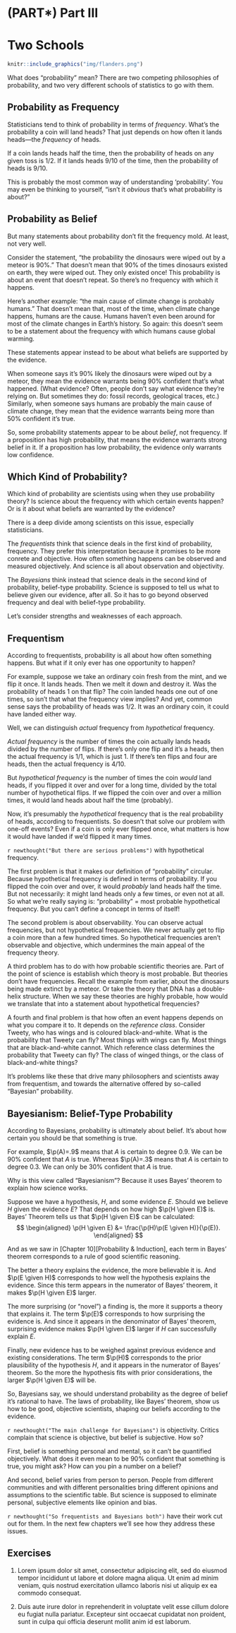 # (PART\*) Part III {-}

# Two Schools

```r
knitr::include_graphics("img/flanders.png")
```

What does "probability" mean? There are two competing philosophies of probability, and two very different schools of statistics to go with them.


## Probability as Frequency

Statisticians tend to think of probability in terms of *frequency*. What's the probability a coin will land heads? That just depends on how often it lands heads---the *frequency* of heads.

If a coin lands heads half the time, then the probability of heads on any given toss is $1/2$. If it lands heads $9/10$ of the time, then the probability of heads is $9/10$.

This is probably the most common way of understanding 'probability'. You may even be thinking to yourself, "isn't it *obvious* that's what probability is about?"


## Probability as Belief

But many statements about probability don't fit the frequency mold. At least, not very well.

Consider the statement, "the probability the dinosaurs were wiped out by a meteor is 90%." That doesn't mean that 90% of the times dinosaurs existed on earth, they were wiped out. They only existed once! This probability is about an event that doesn't repeat. So there's no frequency with which it happens.

Here's another example: "the main cause of climate change is probably humans." That doesn't mean that, most of the time, when climate change happens, humans are the cause. Humans haven't even been around for most of the climate changes in Earth's history. So again: this doesn't seem to be a statement about the frequency with which humans cause global warming.

These statements appear instead to be about what beliefs are supported by the evidence.

When someone says it's $90\%$ likely the dinosaurs were wiped out by a meteor, they mean the evidence warrants being $90\%$ confident that's what happened. (What evidence? Often, people don't say what evidence they're relying on. But sometimes they do: fossil records, geological traces, etc.) Similarly, when someone says humans are probably the main cause of climate change, they mean that the evidence warrants being more than $50\%$ confident it's true.

So, some probability statements appear to be about *belief*, not frequency. If a proposition has high probability, that means the evidence warrants strong belief in it. If a proposition has low probability, the evidence only warrants low confidence.


## Which Kind of Probability?

Which kind of probability are scientists using when they use probability theory? Is science about the frequency with which certain events happen?  Or is it about what beliefs are warranted by the evidence?

There is a deep divide among scientists on this issue, especially statisticians.

The *frequentists* think that science deals in the first kind of probability, frequency. They prefer this interpretation because it promises to be more conrete and objective. How often something happens can be observed and measured objectively. And science is all about observation and objectivity.

The *Bayesians* think instead that science deals in the second kind of probability, belief-type probability. Science is supposed to tell us what to believe given our evidence, after all. So it has to go beyond observed frequency and deal with belief-type probability.

Let's consider strengths and weaknesses of each approach.


## Frequentism

According to frequentists, probability is all about how often something happens. But what if it only ever has one opportunity to happen?

For example, suppose we take an ordinary coin fresh from the mint, and we flip it once. It lands heads. Then we melt it down and destroy it. Was the probability of heads $1$ on that flip? The coin landed heads one out of one times, so isn't that what the frequency view implies? And yet, common sense says the probability of heads was $1/2$. It was an ordinary coin, it could have landed either way.

Well, we can distinguish *actual* frequency from *hypothetical* frequency.

*Actual frequency* is the number of times the coin actually lands heads divided by the number of flips. If there's only one flip and it's a heads, then the actual frequency is $1/1$, which is just $1$. If there's ten flips and four are heads, then the actual frequency is $4/10$.

But *hypothetical frequency* is the number of times the coin *would* land heads, if you flipped it over and over for a long time, divided by the total number of hypothetical flips. If we flipped the coin over and over a million times, it would land heads about half the time (probably).

Now, it's presumably the *hypothetical* frequency that is the real probability of heads, according to frequentists. So doesn't that solve our problem with one-off events? Even if a coin is only ever flipped once, what matters is how it would have landed if we'd flipped it many times.

`r newthought("But there are serious problems")` with hypothetical frequency.

The first problem is that it makes our definition of "probability" circular. Because hypothetical frequency is defined in terms of probability. If you flipped the coin over and over, it would *probably* land heads half the time. But not necessarily: it might land heads only a few times, or even not at all. So what we're really saying is: "probability" = most probable hypothetical frequency. But you can't define a concept in terms of itself!

The second problem is about observability. You can observe actual frequencies, but not hypothetical frequencies. We never actually get to flip a coin more than a few hundred times. So hypothetical frequencies aren't observable and objective, which undermines the main appeal of the frequency theory.

A third problem has to do with how probable scientific theories are. Part of the point of science is establish which theory is most probable. But theories don't have frequencies. Recall the example from earlier, about the dinosaurs being made extinct by a meteor. Or take the theory that DNA has a double-helix structure. When we say these theories are highly probable, how would we translate that into a statement about hypothetical frequencies?

A fourth and final problem is that how often an event happens depends on what you compare it to. It depends on the *reference class*. Consider Tweety, who has wings and is coloured black-and-white. What is the probability that Tweety can fly? Most things with wings can fly. Most things that are black-and-white cannot. Which reference class determines the probability that Tweety can fly? The class of winged things, or the class of black-and-white things?

It's problems like these that drive many philosophers and scientists away from frequentism, and towards the alternative offered by so-called "Bayesian"  probability.


## Bayesianism: Belief-Type Probability

According to Bayesians, probability is ultimately about belief. It's about how certain you should be that something is true.

For example, $\p(A)=.9$ means that $A$ is certain to degree $0.9$. We can be 90% confident that $A$ is true. Whereas $\p(A)=.3$ means that $A$ is certain to degree $0.3$. We can only be 30% confident that $A$ is true.

Why is this view called "Bayesianism"? Because it uses Bayes' theorem to explain how science works.

Suppose we have a hypothesis, $H$, and some evidence $E$. Should we believe $H$ given the evidence $E$? That depends on how high $\p(H \given E)$ is. Bayes' Theorem tells us that $\p(H \given E)$ can be calculated:
$$
  \begin{aligned}
    \p(H \given E) &= \frac{\p(H)\p(E \given H)}{\p(E)}.
  \end{aligned}
$$

And as we saw in [Chapter 10][Probability & Induction], each term in Bayes' theorem corresponds to a rule of good scientific reasoning.

The better a theory explains the evidence, the more believable it is. And $\p(E \given H)$ corresponds to how well the hypothesis explains the evidence. Since this term appears in the numerator of Bayes' theorem, it makes $\p(H \given E)$ larger.

The more surprising (or "novel") a finding is, the more it supports a theory that explains it. The term $\p(E)$ corresponds to how surprising the evidence is. And since it appears in the denominator of Bayes' theorem, surprising evidence makes $\p(H \given E)$ larger if $H$ can successfully explain $E$.

Finally, new evidence has to be weighed against previous evidence and existing considerations. The term $\p(H)$ corresponds to the prior plausibility of the hypothesis $H$, and it appears in the numerator of Bayes' theorem. So the more the hypothesis fits with prior considerations, the larger $\p(H \given E)$ will be.

So, Bayesians say, we should understand probability as the degree of belief it's rational to have. The laws of probability, like Bayes' theorem, show us how to be good, objective scientists, shaping our beliefs according to the evidence.

`r newthought("The main challenge for Bayesians")` is objectivity.  Critics complain that science is objective, but belief is subjective. How so?

First, belief is something personal and mental, so it can't be quantified objectively. What does it even mean to be $90\%$ confident that something is true, you might ask? How can you pin a number on a belief?

And second, belief varies from person to person. People from different communities and with different personalities bring different opinions and assumptions to the scientific table. But science is supposed to eliminate personal, subjective elements like opinion and bias.

`r newthought("So frequentists and Bayesians both")` have their work cut out for them. In the next few chapters we'll see how they address these issues.


## Exercises

1. Lorem ipsum dolor sit amet, consectetur adipiscing elit, sed do eiusmod tempor incididunt ut labore et dolore magna aliqua. Ut enim ad minim veniam, quis nostrud exercitation ullamco laboris nisi ut aliquip ex ea commodo consequat. 

2. Duis aute irure dolor in reprehenderit in voluptate velit esse cillum dolore eu fugiat nulla pariatur. Excepteur sint occaecat cupidatat non proident, sunt in culpa qui officia deserunt mollit anim id est laborum.
